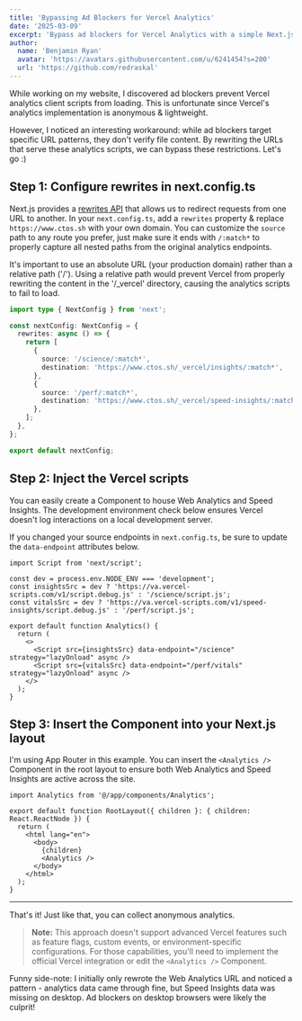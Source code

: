 ```yaml
---
title: 'Bypassing Ad Blockers for Vercel Analytics'
date: '2025-03-09'
excerpt: 'Bypass ad blockers for Vercel Analytics with a simple Next.js configuration.'
author:
  name: 'Benjamin Ryan'
  avatar: 'https://avatars.githubusercontent.com/u/6241454?s=200'
  url: 'https://github.com/redraskal'
---
```


While working on my website, I discovered ad blockers prevent Vercel analytics client scripts from loading. This is unfortunate since Vercel's analytics implementation is anonymous & lightweight.

However, I noticed an interesting workaround: while ad blockers target specific URL patterns, they don't verify file content. By rewriting the URLs that serve these analytics scripts, we can bypass these restrictions. Let's go :)

## Step 1: Configure rewrites in next.config.ts

Next.js provides a <a href="https://nextjs.org/docs/app/api-reference/config/next-config-js/rewrites" target="_blank">rewrites API</a> that allows us to redirect requests from one URL to another. In your `next.config.ts`, add a `rewrites` property & replace `https://www.ctos.sh` with your own domain. You can customize the `source` path to any route you prefer, just make sure it ends with `/:match*` to properly capture all nested paths from the original analytics endpoints.

It's important to use an absolute URL (your production domain) rather than a relative path ('/'). Using a relative path would prevent Vercel from properly rewriting the content in the '/\_vercel' directory, causing the analytics scripts to fail to load.

```ts filename="next.config.ts"
import type { NextConfig } from 'next';

const nextConfig: NextConfig = {
  rewrites: async () => {
    return [
      {
        source: '/science/:match*',
        destination: 'https://www.ctos.sh/_vercel/insights/:match*',
      },
      {
        source: '/perf/:match*',
        destination: 'https://www.ctos.sh/_vercel/speed-insights/:match*',
      },
    ];
  },
};

export default nextConfig;
```

## Step 2: Inject the Vercel scripts

You can easily create a Component to house Web Analytics and Speed Insights. The development environment check below ensures Vercel doesn't log interactions on a local development server.

If you changed your source endpoints in `next.config.ts`, be sure to update the `data-endpoint` attributes below.

```tsx filename="@/app/components/Analytics.tsx"
import Script from 'next/script';

const dev = process.env.NODE_ENV === 'development';
const insightsSrc = dev ? 'https://va.vercel-scripts.com/v1/script.debug.js' : '/science/script.js';
const vitalsSrc = dev ? 'https://va.vercel-scripts.com/v1/speed-insights/script.debug.js' : '/perf/script.js';

export default function Analytics() {
  return (
    <>
      <Script src={insightsSrc} data-endpoint="/science" strategy="lazyOnload" async />
      <Script src={vitalsSrc} data-endpoint="/perf/vitals" strategy="lazyOnload" async />
    </>
  );
}
```

## Step 3: Insert the Component into your Next.js layout

I'm using App Router in this example. You can insert the `<Analytics />` Component in the root layout to ensure both Web Analytics and Speed Insights are active across the site.

```tsx filename="@/app/layout.tsx"
import Analytics from '@/app/components/Analytics';

export default function RootLayout({ children }: { children: React.ReactNode }) {
  return (
    <html lang="en">
      <body>
        {children}
        <Analytics />
      </body>
    </html>
  );
}
```

---

That's it! Just like that, you can collect anonymous analytics.

> **Note:** This approach doesn't support advanced Vercel features such as feature flags, custom events, or environment-specific configurations. For those capabilities, you'll need to implement the official Vercel integration or edit the `<Analytics />` Component.

Funny side-note: I initially only rewrote the Web Analytics URL and noticed a pattern - analytics data came through fine, but Speed Insights data was missing on desktop. Ad blockers on desktop browsers were likely the culprit!
